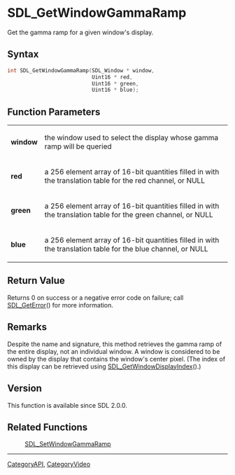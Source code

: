 = SDL_GetWindowGammaRamp =

Get the gamma ramp for a given window's display.

== Syntax ==

<syntaxhighlight lang='c'>
int SDL_GetWindowGammaRamp(SDL_Window * window,
                           Uint16 * red,
                           Uint16 * green,
                           Uint16 * blue);
</syntaxhighlight>

== Function Parameters ==

{|
|'''window'''
|the window used to select the display whose gamma ramp will be queried
|-
|'''red'''
|a 256 element array of 16-bit quantities filled in with the translation table for the red channel, or NULL
|-
|'''green'''
|a 256 element array of 16-bit quantities filled in with the translation table for the green channel, or NULL
|-
|'''blue'''
|a 256 element array of 16-bit quantities filled in with the translation table for the blue channel, or NULL
|}

== Return Value ==

Returns 0 on success or a negative error code on failure; call
[[SDL_GetError]]() for more information.

== Remarks ==

Despite the name and signature, this method retrieves the gamma ramp of the
entire display, not an individual window. A window is considered to be
owned by the display that contains the window's center pixel. (The index of
this display can be retrieved using [[SDL_GetWindowDisplayIndex]]().)

== Version ==

This function is available since SDL 2.0.0.

== Related Functions ==

:[[SDL_SetWindowGammaRamp]]

----
[[CategoryAPI]], [[CategoryVideo]]


